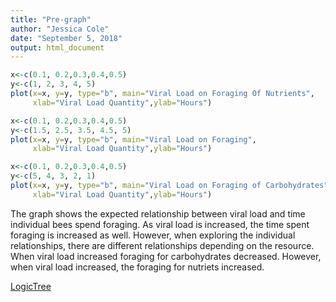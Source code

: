 ```yaml
---
title: "Pre-graph"
author: "Jessica Cole"
date: "September 5, 2018"
output: html_document
---
```


```r
x<-c(0.1, 0.2,0.3,0.4,0.5)
y<-c(1, 2, 3, 4, 5)
plot(x=x, y=y, type="b", main="Viral Load on Foraging Of Nutrients",
     xlab="Viral Load Quantity",ylab="Hours")
```

```r
x<-c(0.1, 0.2,0.3,0.4,0.5)
y<-c(1.5, 2.5, 3.5, 4.5, 5)
plot(x=x, y=y, type="b", main="Viral Load on Foraging",
     xlab="Viral Load Quantity",ylab="Hours")
```

```r
x<-c(0.1, 0.2,0.3,0.4,0.5)
y<-c(5, 4, 3, 2, 1)
plot(x=x, y=y, type="b", main="Viral Load on Foraging of Carbohydrates",
     xlab="Viral Load Quantity",ylab="Hours")
```


The graph shows the expected relationship between viral load and time individual bees spend foraging. As viral load is increased, the time spent foraging is increased as well. However, when exploring the individual relationships, there are different relationships depending on the resource. When viral load increased foraging for carbohydrates decreased. However, when viral load increased, the foraging for nutriets increased.


[LogicTree](Logictree.pdf)
